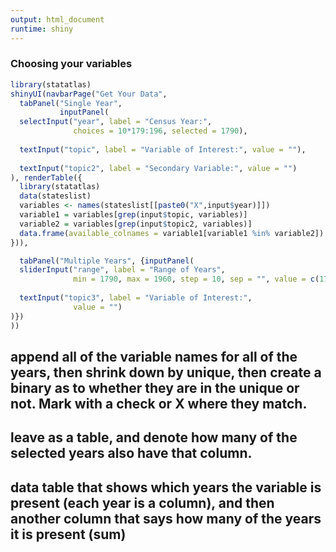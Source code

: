 ```yaml
---
output: html_document
runtime: shiny
---
```


### Choosing your variables  

```r
library(statatlas)
shinyUI(navbarPage("Get Your Data",
  tabPanel("Single Year", 
           inputPanel(
  selectInput("year", label = "Census Year:",
              choices = 10*179:196, selected = 1790),
  
  textInput("topic", label = "Variable of Interest:", value = ""),
  
  textInput("topic2", label = "Secondary Variable:", value = "")
), renderTable({
  library(statatlas)
  data(stateslist)
  variables <- names(stateslist[[paste0("X",input$year)]])
  variable1 = variables[grep(input$topic, variables)]
  variable2 = variables[grep(input$topic2, variables)]
  data.frame(available_colnames = variable1[variable1 %in% variable2])
})),

  tabPanel("Multiple Years", {inputPanel(
  sliderInput("range", label = "Range of Years",
              min = 1790, max = 1960, step = 10, sep = "", value = c(1790, 1820)),
  
  textInput("topic3", label = "Variable of Interest:",
              value = "")
)})
))
```
## append all of the variable names for all of the years, then shrink down by unique, then create a binary as to whether they are in the unique or not. Mark with a check or X where they match. 
## leave as a table, and denote how many of the selected years also have that column.

## data table that shows which years the variable is present (each year is a column), and then another column that says how many of the years it is present (sum) 